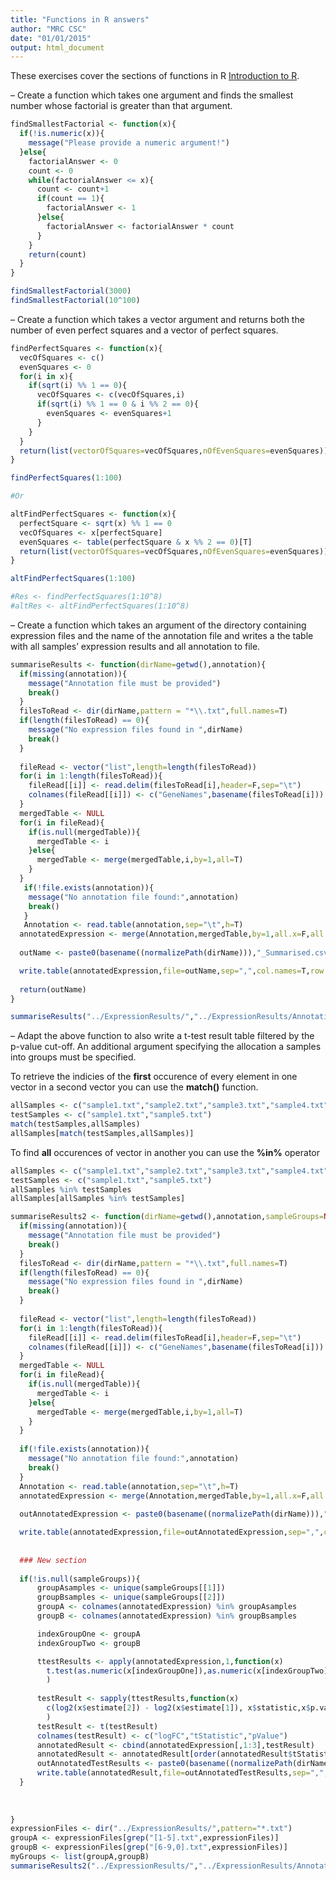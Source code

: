 ```yaml
---
title: "Functions in R answers"
author: "MRC CSC"
date: "01/01/2015"
output: html_document
---
```


These exercises cover the sections of functions in R [Introduction to R]("introToR_Day1.html").

-- Create a function which takes one argument and finds the smallest number whose factorial is greater than that argument.

```r
findSmallestFactorial <- function(x){
  if(!is.numeric(x)){
    message("Please provide a numeric argument!")
  }else{
    factorialAnswer <- 0
    count <- 0
    while(factorialAnswer <= x){
      count <- count+1
      if(count == 1){
        factorialAnswer <- 1
      }else{
        factorialAnswer <- factorialAnswer * count 
      }
    }
    return(count)
  }
}

findSmallestFactorial(3000)
findSmallestFactorial(10^100)
```

-- Create a function which takes a vector argument and returns both the number of even perfect squares and a vector of  perfect squares. 

```r
findPerfectSquares <- function(x){
  vecOfSquares <- c()
  evenSquares <- 0
  for(i in x){
    if(sqrt(i) %% 1 == 0){
      vecOfSquares <- c(vecOfSquares,i)
      if(sqrt(i) %% 1 == 0 & i %% 2 == 0){
        evenSquares <- evenSquares+1
      }
    }
  }
  return(list(vectorOfSquares=vecOfSquares,nOfEvenSquares=evenSquares))
}

findPerfectSquares(1:100)

#Or

altFindPerfectSquares <- function(x){
  perfectSquare <- sqrt(x) %% 1 == 0
  vecOfSquares <- x[perfectSquare]
  evenSquares <- table(perfectSquare & x %% 2 == 0)[T]
  return(list(vectorOfSquares=vecOfSquares,nOfEvenSquares=evenSquares))
}

altFindPerfectSquares(1:100)

#Res <- findPerfectSquares(1:10^8)
#altRes <- altFindPerfectSquares(1:10^8)
```

-- Create a function which takes an argument of the directory containing expression files and the name of the annotation file and writes a the table with all samples' expression results and all annotation to file. 

```r
summariseResults <- function(dirName=getwd(),annotation){
  if(missing(annotation)){
    message("Annotation file must be provided")
    break()
  }
  filesToRead <- dir(dirName,pattern = "*\\.txt",full.names=T)
  if(length(filesToRead) == 0){
    message("No expression files found in ",dirName)
    break()
  }
  
  fileRead <- vector("list",length=length(filesToRead))
  for(i in 1:length(filesToRead)){
    fileRead[[i]] <- read.delim(filesToRead[i],header=F,sep="\t")
    colnames(fileRead[[i]]) <- c("GeneNames",basename(filesToRead[i]))
  }
  mergedTable <- NULL
  for(i in fileRead){
    if(is.null(mergedTable)){
      mergedTable <- i
    }else{
      mergedTable <- merge(mergedTable,i,by=1,all=T)
    }
  }
   if(!file.exists(annotation)){
    message("No annotation file found:",annotation)
    break()     
   }
   Annotation <- read.table(annotation,sep="\t",h=T)  
  annotatedExpression <- merge(Annotation,mergedTable,by=1,all.x=F,all.y=T)
  
  outName <- paste0(basename((normalizePath(dirName))),"_Summarised.csv")

  write.table(annotatedExpression,file=outName,sep=",",col.names=T,row.names=F,quote=F)
  
  return(outName)
}

summariseResults("../ExpressionResults/","../ExpressionResults/Annotation.ann")
```

-- Adapt the above function to also write a  t-test result table filtered by the p-value cut-off. An additional argument specifying the allocation a samples into groups must be specified.


To retrieve the indicies of the **first** occurence of every element in one vector in a second vector you can use the **match()** function.

```r
allSamples <- c("sample1.txt","sample2.txt","sample3.txt","sample4.txt","sample5.txt","sample5.txt")
testSamples <- c("sample1.txt","sample5.txt")
match(testSamples,allSamples)
allSamples[match(testSamples,allSamples)]
```

To find **all** occurences of vector in another you can use the **%in%** operator

```r

allSamples <- c("sample1.txt","sample2.txt","sample3.txt","sample4.txt","sample5.txt")
testSamples <- c("sample1.txt","sample5.txt")
allSamples %in% testSamples
allSamples[allSamples %in% testSamples]
```

  
```r
summariseResults2 <- function(dirName=getwd(),annotation,sampleGroups=NULL){
  if(missing(annotation)){
    message("Annotation file must be provided")
    break()
  }
  filesToRead <- dir(dirName,pattern = "*\\.txt",full.names=T)
  if(length(filesToRead) == 0){
    message("No expression files found in ",dirName)
    break()
  }
  
  fileRead <- vector("list",length=length(filesToRead))
  for(i in 1:length(filesToRead)){
    fileRead[[i]] <- read.delim(filesToRead[i],header=F,sep="\t")
    colnames(fileRead[[i]]) <- c("GeneNames",basename(filesToRead[i]))
  }
  mergedTable <- NULL
  for(i in fileRead){
    if(is.null(mergedTable)){
      mergedTable <- i
    }else{
      mergedTable <- merge(mergedTable,i,by=1,all=T)
    }
  }
  
  if(!file.exists(annotation)){
    message("No annotation file found:",annotation)
    break()     
  }  
  Annotation <- read.table(annotation,sep="\t",h=T)  
  annotatedExpression <- merge(Annotation,mergedTable,by=1,all.x=F,all.y=T)
  
  outAnnotatedExpression <- paste0(basename((normalizePath(dirName))),"_Summarised.csv")

  write.table(annotatedExpression,file=outAnnotatedExpression,sep=",",col.names=T,row.names=F,quote=F)
  
  
  ### New section
  
  if(!is.null(sampleGroups)){
      groupAsamples <- unique(sampleGroups[[1]])
      groupBsamples <- unique(sampleGroups[[2]])
      groupA <- colnames(annotatedExpression) %in% groupAsamples
      groupB <- colnames(annotatedExpression) %in% groupBsamples

      indexGroupOne <- groupA
      indexGroupTwo <- groupB

      ttestResults <- apply(annotatedExpression,1,function(x)
        t.test(as.numeric(x[indexGroupOne]),as.numeric(x[indexGroupTwo]))
        )
      
      testResult <- sapply(ttestResults,function(x)
        c(log2(x$estimate[2]) - log2(x$estimate[1]), x$statistic,x$p.value)
        )
      testResult <- t(testResult)
      colnames(testResult) <- c("logFC","tStatistic","pValue")
      annotatedResult <- cbind(annotatedExpression[,1:3],testResult)
      annotatedResult <- annotatedResult[order(annotatedResult$tStatistic),]
      outAnnotatedTestResults <- paste0(basename((normalizePath(dirName))),"_ttestResults.csv")
      write.table(annotatedResult,file=outAnnotatedTestResults,sep=",",col.names=T,row.names=F,quote=F)    
  }
  
  
  
}
expressionFiles <- dir("../ExpressionResults/",pattern="*.txt")
groupA <- expressionFiles[grep("[1-5].txt",expressionFiles)]
groupB <- expressionFiles[grep("[6-9,0].txt",expressionFiles)]
myGroups <- list(groupA,groupB)
summariseResults2("../ExpressionResults/","../ExpressionResults/Annotation.ann",myGroups)

```



